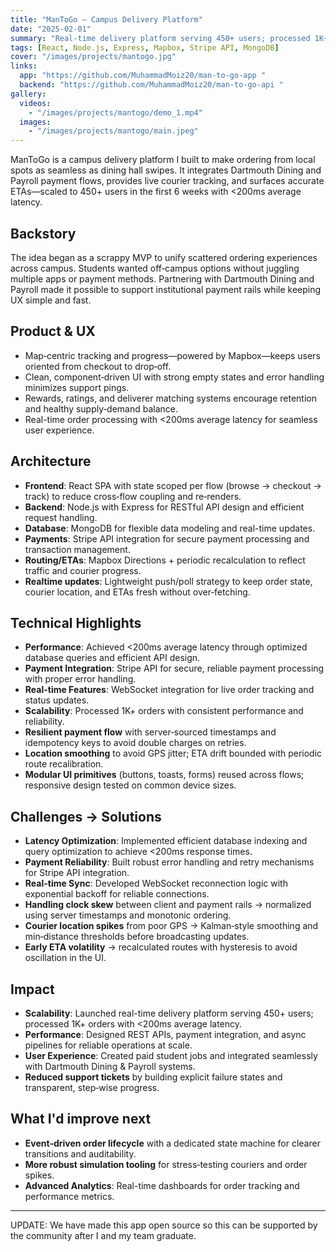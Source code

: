 ```yaml
---
title: "ManToGo — Campus Delivery Platform"
date: "2025-02-01"
summary: "Real-time delivery platform serving 450+ users; processed 1K+ orders with &lt;200ms average latency"
tags: [React, Node.js, Express, Mapbox, Stripe API, MongoDB]
cover: "/images/projects/mantogo.jpg"
links:
  app: "https://github.com/MuhammadMoiz20/man-to-go-app "
  backend: "https://github.com/MuhammadMoiz20/man-to-go-api "
gallery:
  videos:
    - "/images/projects/mantogo/demo_1.mp4"
  images:
    - "/images/projects/mantogo/main.jpeg"
---
```


ManToGo is a campus delivery platform I built to make ordering from local spots as seamless as dining hall swipes. It integrates Dartmouth Dining and Payroll payment flows, provides live courier tracking, and surfaces accurate ETAs—scaled to 450+ users in the first 6 weeks with &lt;200ms average latency.

## Backstory

The idea began as a scrappy MVP to unify scattered ordering experiences across campus. Students wanted off‑campus options without juggling multiple apps or payment methods. Partnering with Dartmouth Dining and Payroll made it possible to support institutional payment rails while keeping UX simple and fast.

## Product & UX

- Map‑centric tracking and progress—powered by Mapbox—keeps users oriented from checkout to drop‑off.
- Clean, component‑driven UI with strong empty states and error handling minimizes support pings.
- Rewards, ratings, and deliverer matching systems encourage retention and healthy supply‑demand balance.
- Real-time order processing with &lt;200ms average latency for seamless user experience.

## Architecture

- **Frontend**: React SPA with state scoped per flow (browse → checkout → track) to reduce cross‑flow coupling and re‑renders.
- **Backend**: Node.js with Express for RESTful API design and efficient request handling.
- **Database**: MongoDB for flexible data modeling and real-time updates.
- **Payments**: Stripe API integration for secure payment processing and transaction management.
- **Routing/ETAs**: Mapbox Directions + periodic recalculation to reflect traffic and courier progress.
- **Realtime updates**: Lightweight push/poll strategy to keep order state, courier location, and ETAs fresh without over‑fetching.

## Technical Highlights

- **Performance**: Achieved &lt;200ms average latency through optimized database queries and efficient API design.
- **Payment Integration**: Stripe API for secure, reliable payment processing with proper error handling.
- **Real-time Features**: WebSocket integration for live order tracking and status updates.
- **Scalability**: Processed 1K+ orders with consistent performance and reliability.
- **Resilient payment flow** with server‑sourced timestamps and idempotency keys to avoid double charges on retries.
- **Location smoothing** to avoid GPS jitter; ETA drift bounded with periodic route recalibration.
- **Modular UI primitives** (buttons, toasts, forms) reused across flows; responsive design tested on common device sizes.

## Challenges → Solutions

- **Latency Optimization**: Implemented efficient database indexing and query optimization to achieve &lt;200ms response times.
- **Payment Reliability**: Built robust error handling and retry mechanisms for Stripe API integration.
- **Real-time Sync**: Developed WebSocket reconnection logic with exponential backoff for reliable connections.
- **Handling clock skew** between client and payment rails → normalized using server timestamps and monotonic ordering.
- **Courier location spikes** from poor GPS → Kalman‑style smoothing and min‑distance thresholds before broadcasting updates.
- **Early ETA volatility** → recalculated routes with hysteresis to avoid oscillation in the UI.

## Impact

- **Scalability**: Launched real-time delivery platform serving 450+ users; processed 1K+ orders with &lt;200ms average latency.
- **Performance**: Designed REST APIs, payment integration, and async pipelines for reliable operations at scale.
- **User Experience**: Created paid student jobs and integrated seamlessly with Dartmouth Dining & Payroll systems.
- **Reduced support tickets** by building explicit failure states and transparent, step‑wise progress.

## What I'd improve next

- **Event‑driven order lifecycle** with a dedicated state machine for clearer transitions and auditability.
- **More robust simulation tooling** for stress‑testing couriers and order spikes.
- **Advanced Analytics**: Real-time dashboards for order tracking and performance metrics.

---

UPDATE: We have made this app open source so this can be supported by the community after I and my team graduate.
